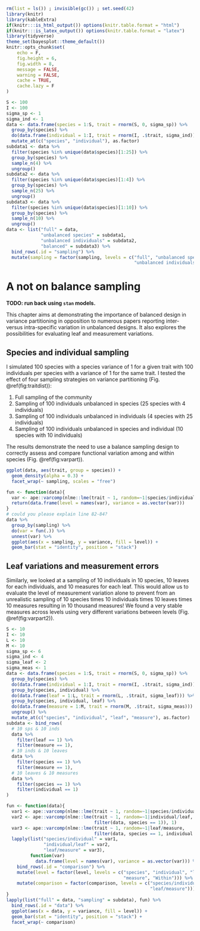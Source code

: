 ```r
rm(list = ls()) ; invisible(gc()) ; set.seed(42)
library(knitr)
library(kableExtra)
if(knitr:::is_html_output()) options(knitr.table.format = "html") 
if(knitr:::is_latex_output()) options(knitr.table.format = "latex") 
library(tidyverse)
theme_set(bayesplot::theme_default())
knitr::opts_chunk$set(
	echo = F,
	fig.height = 6,
	fig.width = 8,
	message = FALSE,
	warning = FALSE,
	cache = TRUE,
	cache.lazy = F
)
```

```r
S <- 100
I <- 100
sigma_sp <- 1
sigma_ind <- 1
data <- data.frame(species = 1:S, trait = rnorm(S, 0, sigma_sp)) %>% 
  group_by(species) %>% 
  do(data.frame(individual = 1:I, trait = rnorm(I, .$trait, sigma_ind))) %>% 
  mutate_at(c("species", "individual"), as.factor)
subdata1 <- data %>% 
  filter(species %in% unique(data$species)[1:25]) %>% 
  group_by(species) %>% 
  sample_n(4) %>% 
  ungroup()
subdata2 <- data %>% 
  filter(species %in% unique(data$species)[1:4]) %>% 
  group_by(species) %>% 
  sample_n(25) %>% 
  ungroup()
subdata3 <- data %>% 
  filter(species %in% unique(data$species)[1:10]) %>% 
  group_by(species) %>% 
  sample_n(10) %>% 
  ungroup()
data <- list("full" = data, 
             "unbalanced species" = subdata1, 
             "unbalanced individuals" = subdata2, 
             "balanced" = subdata3) %>% 
  bind_rows(.id = "sampling") %>% 
  mutate(sampling = factor(sampling, levels = c("full", "unbalanced species",
                                                "unbalanced individuals", "balanced")))
```

# A not on balance sampling 

**TODO: run back using `stan` models.**

This chapter aims at demonstrating the importance of balanced design in variance partitioning in opposition to numerous papers reporting inter- versus intra-specific variation in unbalanced designs. It also explores the possibilities for evaluating leaf and measurement variations.

## Species and individual sampling

I simulated 100 species with a species variance of 1 for a given trait with 100 individuals per species with a variance of 1 for the same trait. I tested the effect of four sampling strategies on variance partitioning (Fig. \@ref(fig:traitdist)):

1. Full sampling of the community
1. Sampling of 100 individuals unbalanced in species (25 species with 4 individuals)
1. Sampling of 100 individuals unbalanced in individuals (4 species with 25 individuals)
1. Sampling of 100 individuals unbalanced in species and individual (10 species with 10 individuals)

The results demonstrate the need to use a balance sampling design to correctly assess and compare functional variation among and within species (Fig. \@ref(fig:varpart)).

```r
ggplot(data, aes(trait, group = species)) +
  geom_density(alpha = 0.3) +
  facet_wrap(~ sampling, scales = "free")
```

```r
fun <- function(data){
  var <- ape::varcomp(nlme::lme(trait ~ 1, random=~1|species/individual, data), 1)
  return(data.frame(level = names(var), variance = as.vector(var)))
}
# could you please explain line 82-84? 
data %>% 
  group_by(sampling) %>% 
  do(var = fun(.)) %>% 
  unnest(var) %>% 
  ggplot(aes(x = sampling, y = variance, fill = level)) +
  geom_bar(stat = "identity", position = "stack")
```

## Leaf variations and measurement errors

Similarly, we looked at a sampling of 10 individuals in 10 species, 10 leaves for each individuals, and 10 measures for each leaf. This would allow us to evaluate the level of measurement variation alone to prevent from an unrealistic sampling of 10 species times 10 individuals times 10 leaves times 10 measures resulting in 10 thousand measures! We found a very stable measures across levels using very different variations between levels (Fig. \@ref(fig:varpart2)).

```r
S <- 10
I <- 10
L <- 10
M <- 10
sigma_sp <- 6
sigma_ind <- 4
sigma_leaf <- 2
sigma_meas <- 1
data <- data.frame(species = 1:S, trait = rnorm(S, 0, sigma_sp)) %>% 
  group_by(species) %>% 
  do(data.frame(individual = 1:I, trait = rnorm(I, .$trait, sigma_ind))) %>% 
  group_by(species, individual) %>% 
  do(data.frame(leaf = 1:L, trait = rnorm(L, .$trait, sigma_leaf))) %>% 
  group_by(species, individual, leaf) %>% 
  do(data.frame(measure = 1:M, trait = rnorm(M, .$trait, sigma_meas))) %>% 
  ungroup() %>% 
  mutate_at(c("species", "individual", "leaf", "measure"), as.factor)
subdata <- bind_rows(
  # 10 sps & 10 inds
  data %>% 
    filter(leaf == 1) %>% 
    filter(measure == 1),
  # 10 inds & 10 leaves
  data %>% 
    filter(species == 1) %>% 
    filter(measure == 1),
  # 10 leaves & 10 measures
  data %>% 
    filter(species == 1) %>% 
    filter(individual == 1)
)
```

```r
fun <- function(data){
  var1 <- ape::varcomp(nlme::lme(trait ~ 1, random=~1|species/individual, data), 1)
  var2 <- ape::varcomp(nlme::lme(trait ~ 1, random=~1|individual/leaf, 
                                 filter(data, species == 1)), 1)
  var3 <- ape::varcomp(nlme::lme(trait ~ 1, random=~1|leaf/measure, 
                                 filter(data, species == 1, individual == 1)), 1)
  lapply(list("species/individual" = var1,
              "individual/leaf" = var2, 
              "leaf/measure" = var3),
         function(var) 
           data.frame(level = names(var), variance = as.vector(var))) %>% 
    bind_rows(.id = "comparison") %>% 
    mutate(level = factor(level, levels = c("species", "individual", "leaf",
                                            "measure", "Within"))) %>% 
    mutate(comparison = factor(comparison, levels = c("species/individual", "individual/leaf",
                                                      "leaf/measure")))
}
lapply(list("full" = data, "sampling" = subdata), fun) %>% 
  bind_rows(.id = "data") %>% 
  ggplot(aes(x = data, y = variance, fill = level)) +
  geom_bar(stat = "identity", position = "stack") +
  facet_wrap(~ comparison)
```
